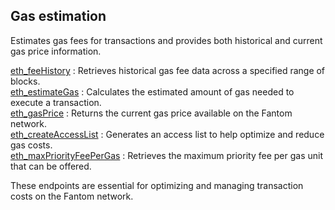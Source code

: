 
<Meta title="Fantom gas estimation info | dRPC" />

## Gas estimation

Estimates gas fees for transactions and provides both historical and current gas price information.

[eth_feeHistory](/fantom-api/gasestimation/eth_feeHistory) : Retrieves historical gas fee data across a specified range of blocks. \
[eth_estimateGas](/fantom-api/gasestimation/eth_estimateGas) : Calculates the estimated amount of gas needed to execute a transaction. \
[eth_gasPrice](/fantom-api/gasestimation/eth_gasPrice) : Returns the current gas price available on the Fantom network. \
[eth_createAccessList](/fantom-api/gasestimation/eth_createAccessList) : Generates an access list to help optimize and reduce gas costs. \
[eth_maxPriorityFeePerGas](/fantom-api/gasestimation/eth_maxPriorityFeePerGas) : Retrieves the maximum priority fee per gas unit that can be offered.

These endpoints are essential for optimizing and managing transaction costs on the Fantom network.

<Space h={16} />
<GetStarted />
